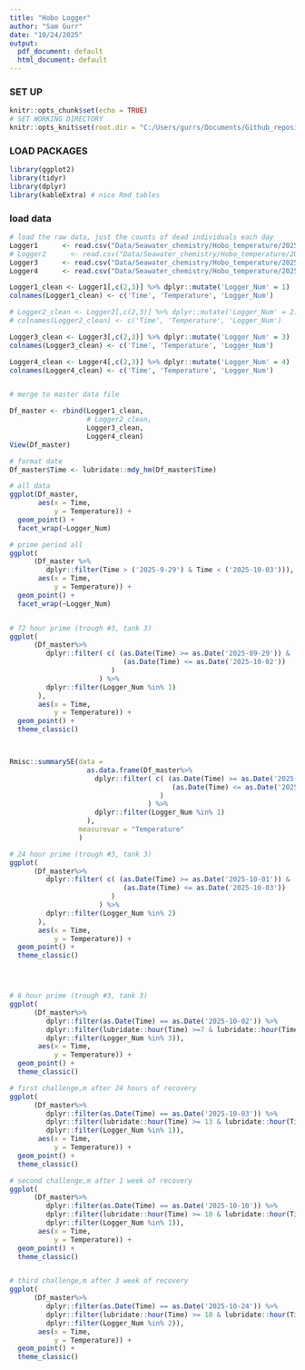 ```yaml
---
title: "Hobo Logger"
author: "Sam Gurr"
date: "10/24/2025"
output:
  pdf_document: default
  html_document: default
---
```


### SET UP
```r
knitr::opts_chunk$set(echo = TRUE)
# SET WORKING DIRECTORY 
knitr::opts_knit$set(root.dir = "C:/Users/gurrs/Documents/Github_repositories/Cgigas_temperature_prime/RAnalysis") # Sam's work
```

### LOAD PACKAGES
```r
library(ggplot2)
library(tidyr)
library(dplyr)
library(kableExtra) # nice Rmd tables
```

### load data

```r

# load the raw data, just the counts of dead individuals each day
Logger1      <- read.csv("Data/Seawater_chemistry/Hobo_temperature/20251024_Logger_1.csv", header = T, sep =',') 
# Logger2      <- read.csv("Data/Seawater_chemistry/Hobo_temperature/20251024_Logger_2.csv", header = T) 
Logger3      <- read.csv("Data/Seawater_chemistry/Hobo_temperature/20251024_Logger_3.csv", header = T) 
Logger4      <- read.csv("Data/Seawater_chemistry/Hobo_temperature/20251024_Logger_4.csv", header = T) 

```

```r

Logger1_clean <- Logger1[,c(2,3)] %>% dplyr::mutate('Logger_Num' = 1)
colnames(Logger1_clean) <- c('Time', 'Temperature', 'Logger_Num')

# Logger2_clean <- Logger2[,c(2,3)] %>% dplyr::mutate('Logger_Num' = 2)
# colnames(Logger2_clean) <- c('Time', 'Temperature', 'Logger_Num')

Logger3_clean <- Logger3[,c(2,3)] %>% dplyr::mutate('Logger_Num' = 3)
colnames(Logger3_clean) <- c('Time', 'Temperature', 'Logger_Num')

Logger4_clean <- Logger4[,c(2,3)] %>% dplyr::mutate('Logger_Num' = 4)
colnames(Logger4_clean) <- c('Time', 'Temperature', 'Logger_Num')


# merge to master data file

Df_master <- rbind(Logger1_clean, 
                   # Logger2_clean, 
                   Logger3_clean, 
                   Logger4_clean)
View(Df_master)

# format date 
Df_master$Time <- lubridate::mdy_hm(Df_master$Time)
```

```r

# all data 
ggplot(Df_master, 
       aes(x = Time,
           y = Temperature)) + 
  geom_point() +
  facet_wrap(~Logger_Num)


```


```r
# prime period all
ggplot(
      (Df_master %>% 
         dplyr::filter(Time > ('2025-9-29') & Time < ('2025-10-03'))),
       aes(x = Time,
           y = Temperature)) + 
  geom_point() +
  facet_wrap(~Logger_Num)


# 72 hour prime (trough #3, tank 3)
ggplot(
      (Df_master%>%
         dplyr::filter( c( (as.Date(Time) >= as.Date('2025-09-29')) &
                            (as.Date(Time) <= as.Date('2025-10-02'))
                         )
                      ) %>% 
         dplyr::filter(Logger_Num %in% 1)
       ),
       aes(x = Time,
           y = Temperature)) + 
  geom_point() +
  theme_classic()



Rmisc::summarySE(data =  
                   as.data.frame(Df_master%>%
                     dplyr::filter( c( (as.Date(Time) >= as.Date('2025-09-30')) &
                                        (as.Date(Time) <= as.Date('2025-10-01'))
                                     )
                                  ) %>% 
                     dplyr::filter(Logger_Num %in% 1)
                   ),
                 measurevar = "Temperature"
                 )

# 24 hour prime (trough #3, tank 3)
ggplot(
      (Df_master%>%
         dplyr::filter( c( (as.Date(Time) >= as.Date('2025-10-01')) &
                            (as.Date(Time) <= as.Date('2025-10-03'))
                         )
                      ) %>% 
         dplyr::filter(Logger_Num %in% 2)
       ),
       aes(x = Time,
           y = Temperature)) + 
  geom_point() +
  theme_classic()




# 6 hour prime (trough #3, tank 3)
ggplot(
      (Df_master%>%
         dplyr::filter(as.Date(Time) == as.Date('2025-10-02')) %>% 
         dplyr::filter(lubridate::hour(Time) >=7 & lubridate::hour(Time) < 17) %>% 
         dplyr::filter(Logger_Num %in% 3)),
       aes(x = Time,
           y = Temperature)) + 
  geom_point() +
  theme_classic()


```

```r

# first challenge,m after 24 hours of recovery
ggplot(
      (Df_master%>%
         dplyr::filter(as.Date(Time) == as.Date('2025-10-03')) %>% 
         dplyr::filter(lubridate::hour(Time) >= 13 & lubridate::hour(Time) < 18) %>% 
         dplyr::filter(Logger_Num %in% 1)),
       aes(x = Time,
           y = Temperature)) + 
  geom_point() +
  theme_classic()

# second challenge,m after 1 week of recovery
ggplot(
      (Df_master%>%
         dplyr::filter(as.Date(Time) == as.Date('2025-10-10')) %>% 
         dplyr::filter(lubridate::hour(Time) >= 10 & lubridate::hour(Time) < 16) %>% 
         dplyr::filter(Logger_Num %in% 1)),
       aes(x = Time,
           y = Temperature)) + 
  geom_point() +
  theme_classic()


# third challenge,m after 3 week of recovery
ggplot(
      (Df_master%>%
         dplyr::filter(as.Date(Time) == as.Date('2025-10-24')) %>% 
         dplyr::filter(lubridate::hour(Time) >= 10 & lubridate::hour(Time) < 16) %>% 
         dplyr::filter(Logger_Num %in% 2)),
       aes(x = Time,
           y = Temperature)) + 
  geom_point() +
  theme_classic()
```

```r


```

```r


```

```r


```

```r


```

```r


```

```r


```

```r


```

```r


```